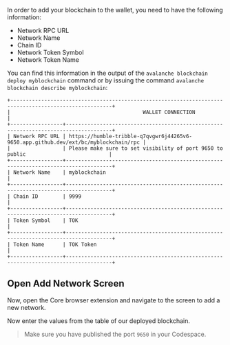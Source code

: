 In order to add your blockchain to the wallet, you need to have the following information:

- Network RPC URL
- Network Name
- Chain ID
- Network Token Symbol
- Network Token Name

You can find this information in the output of the `avalanche blockchain deploy myblockchain` command or by issuing the command `avalanche blockchain describe myblockchain`:

```
+-------------------------------------------------------------------------------------------------------+
|                                           WALLET CONNECTION                                           |
+-----------------+-------------------------------------------------------------------------------------+
| Network RPC URL | https://humble-tribble-q7qvgwr6j44265v6-9650.app.github.dev/ext/bc/myblockchain/rpc |
|                 | Please make sure to set visibility of port 9650 to public                           |
+-----------------+-------------------------------------------------------------------------------------+
| Network Name    | myblockchain                                                                        |
+-----------------+-------------------------------------------------------------------------------------+
| Chain ID        | 9999                                                                                |
+-----------------+-------------------------------------------------------------------------------------+
| Token Symbol    | TOK                                                                                 |
+-----------------+-------------------------------------------------------------------------------------+
| Token Name      | TOK Token                                                                           |
+-----------------+-------------------------------------------------------------------------------------+
```

## Open Add Network Screen

Now, open the Core browser extension and navigate to the screen to add a new network.

<Gallery url1="/common-images/core-wallet/go-to-manage-networks.png" url2="/common-images/core-wallet/go-to-add-network.png" />

Now enter the values from the table of our deployed blockchain.

> Make sure you have published the port `9650` in your Codespace.



